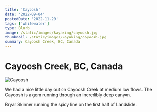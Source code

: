 ```yaml
---
title: 'Cayoosh'
date: '2022-09-04'
postedDate: '2022-11-29'
tags: ['whitewater']
type: Blurb
image: /static/images/kayaking/cayoosh.jpg
thumbnail: /static/images/kayaking/cayoosh.jpg
summary: Cayoosh Creek, BC, Canada
---
```


# Cayoosh Creek, BC, Canada

![Cayoosh](/static/images/kayaking/cayoosh.jpg)

We had a nice little day out on Cayoosh Creek at medium low flows. The Cayoosh is a gem running through an incredibly deep canyon.

Bryar Skinner running the spicy line on the first half of Landslide.
